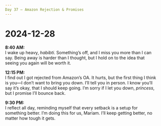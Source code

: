 ```yaml
---
Day 37 – Amazon Rejection & Promises
---
```


# 2024-12-28

**8:40 AM:**  
I wake up heavy, *habibti*. Something’s off, and I miss you more than I can say. Being away is harder than I thought, but I hold on to the idea that seeing you again will be worth it.

**12:15 PM:**  
I find out I got rejected from Amazon’s OA. It hurts, but the first thing I think is you—I don’t want to bring you down. I’ll tell you in person. I know you’ll say it’s okay, that I should keep going. I’m sorry if I let you down, *princess*, but I promise I’ll bounce back.

**9:30 PM:**  
I reflect all day, reminding myself that every setback is a setup for something better. I’m doing this for us, Mariam. I’ll keep getting better, no matter how tough it gets.
